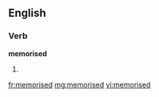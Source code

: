 ==English==

===Verb===
'''memorised'''

# {{past of|[[memorise]]}}

[[fr:memorised]]
[[mg:memorised]]
[[vi:memorised]]